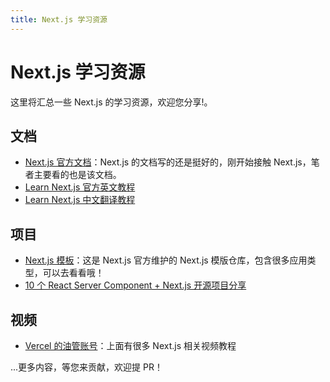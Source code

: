 ```yaml
---
title: Next.js 学习资源
---
```


# Next.js 学习资源

这里将汇总一些 Next.js 的学习资源，欢迎您分享!。

## 文档

* [Next.js 官方文档](https://nextjs.org/docs)：Next.js 的文档写的还是挺好的，刚开始接触 Next.js，笔者主要看的也是该文档。
* [Learn Next.js 官方英文教程](https://nextjs.org/learn)
* [Learn Next.js 中文翻译教程](https://qufei1993.github.io/nextjs-learn-cn/)

## 项目
* [Next.js 模板](https://vercel.com/templates?framework=next.js)：这是 Next.js 官方维护的 Next.js 模版仓库，包含很多应用类型，可以去看看哦！
* [10 个 React Server Component + Next.js 开源项目分享](https://mp.weixin.qq.com/s/hTM4hhL-ytcLJO-r8n_46w)

## 视频

* [Vercel 的油管账号](https://www.youtube.com/@VercelHQ/videos)：上面有很多 Next.js 相关视频教程

...更多内容，等您来贡献，欢迎提 PR！

<FollowMe />

